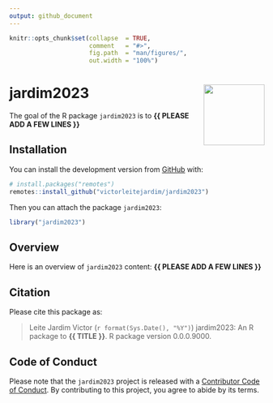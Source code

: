 ```yaml
---
output: github_document
---
```


<!-- README.md is generated from README.Rmd. Please edit that file -->


```r
knitr::opts_chunk$set(collapse  = TRUE,
                      comment   = "#>",
                      fig.path  = "man/figures/",
                      out.width = "100%")
```



jardim2023 <img src="man/figures/package-sticker.png" align="right" style="float:right; height:120px;"/>
=========================================================

<!-- badges: start -->
<!-- badges: end -->


The goal of the R package `jardim2023` is to **{{ PLEASE ADD A FEW LINES }}**



## Installation

You can install the development version from [GitHub](https://github.com/) with:

```r
# install.packages("remotes")
remotes::install_github("victorleitejardim/jardim2023")
```

Then you can attach the package `jardim2023`:

```r
library("jardim2023")
```



## Overview

Here is an overview of `jardim2023` content: **{{ PLEASE ADD A FEW LINES }}**



## Citation

Please cite this package as: 

> Leite Jardim Victor (`r format(Sys.Date(), "%Y")`) jardim2023: An R 
package to **{{ TITLE }}**. R package version 0.0.0.9000.



## Code of Conduct

Please note that the `jardim2023` project is released with a 
[Contributor Code of Conduct](https://contributor-covenant.org/version/2/0/CODE_OF_CONDUCT.html). 
By contributing to this project, you agree to abide by its terms.
